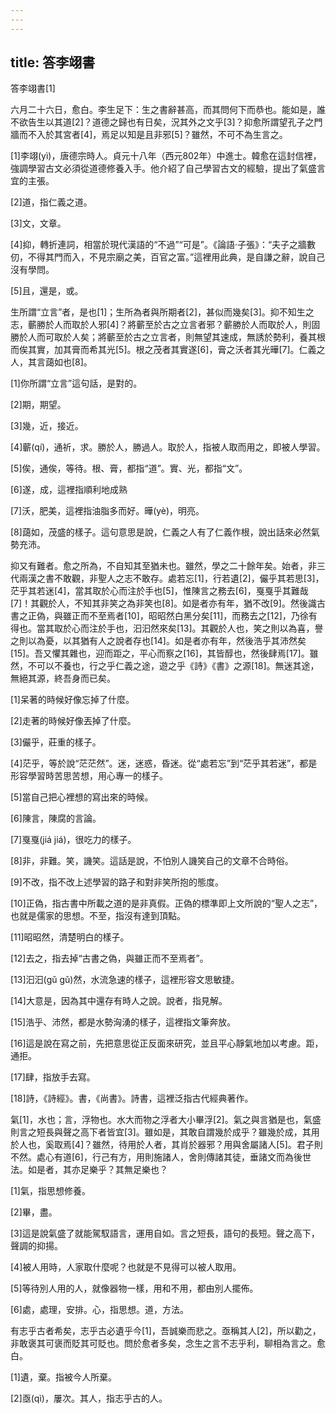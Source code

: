 ```yaml
---
---
---
```

title: 答李翊書
---




答李翊書[1]

六月二十六日，愈白。李生足下：生之書辭甚高，而其問何下而恭也。能如是，誰不欲告生以其道[2]？道德之歸也有日矣，況其外之文乎[3]？抑愈所謂望孔子之門牆而不入於其宮者[4]，焉足以知是且非邪[5]？雖然，不可不為生言之。

[1]李翊(yì)，唐德宗時人。貞元十八年（西元802年）中進士。韓愈在這封信裡，強調學習古文必須從道德修養入手。他介紹了自己學習古文的經驗，提出了氣盛言宜的主張。

[2]道，指仁義之道。

[3]文，文章。

[4]抑，轉折連詞，相當於現代漢語的“不過”“可是”。《論語·子張》：“夫子之牆數仞，不得其門而入，不見宗廟之美，百官之富。”這裡用此典，是自謙之辭，說自己沒有學問。

[5]且，還是，或。

生所謂“立言”者，是也[1]；生所為者與所期者[2]，甚似而幾矣[3]。抑不知生之志，蘄勝於人而取於人邪[4]？將蘄至於古之立言者邪？蘄勝於人而取於人，則固勝於人而可取於人矣；將蘄至於古之立言者，則無望其速成，無誘於勢利，養其根而俟其實，加其膏而希其光[5]。根之茂者其實遂[6]，膏之沃者其光曄[7]。仁義之人，其言藹如也[8]。

[1]你所謂“立言”這句話，是對的。

[2]期，期望。

[3]幾，近，接近。

[4]蘄(qí)，通祈，求。勝於人，勝過人。取於人，指被人取而用之，即被人學習。

[5]俟，通俟，等待。根、膏，都指“道”。實、光，都指“文”。

[6]遂，成，這裡指順利地成熟

[7]沃，肥美，這裡指油脂多而好。曄(yè)，明亮。

[8]藹如，茂盛的樣子。這句意思是說，仁義之人有了仁義作根，說出話來必然氣勢充沛。

抑又有難者。愈之所為，不自知其至猶未也。雖然，學之二十餘年矣。始者，非三代兩漢之書不敢觀，非聖人之志不敢存。處若忘[1]，行若遺[2]，儼乎其若思[3]，茫乎其若迷[4]，當其取於心而注於手也[5]，惟陳言之務去[6]，戛戛乎其難哉[7]！其觀於人，不知其非笑之為非笑也[8]。如是者亦有年，猶不改[9]。然後識古書之正偽，與雖正而不至焉者[10]，昭昭然白黑分矣[11]，而務去之[12]，乃徐有得也。當其取於心而注於手也，汩汩然來矣[13]。其觀於人也，笑之則以為喜，譽之則以為憂，以其猶有人之說者存也[14]。如是者亦有年，然後浩乎其沛然矣[15]。吾又懼其雜也，迎而距之，平心而察之[16]，其皆醇也，然後肆焉[17]。雖然，不可以不養也，行之乎仁義之途，遊之乎《詩》《書》之源[18]。無迷其途，無絕其源，終吾身而已矣。

[1]呆著的時候好像忘掉了什麼。

[2]走著的時候好像丟掉了什麼。

[3]儼乎，莊重的樣子。

[4]茫乎，等於說“茫茫然”。迷，迷惑，昏迷。從“處若忘”到“茫乎其若迷”，都是形容學習時苦思苦想，用心專一的樣子。

[5]當自己把心裡想的寫出來的時候。

[6]陳言，陳腐的言論。

[7]戛戛(jiá jiá)，很吃力的樣子。

[8]非，非難。笑，譏笑。這話是說，不怕別人譏笑自己的文章不合時俗。

[9]不改，指不改上述學習的路子和對非笑所抱的態度。

[10]正偽，指古書中所載之道的是非真假。正偽的標準即上文所說的“聖人之志”，也就是儒家的思想。不至，指沒有達到頂點。

[11]昭昭然，清楚明白的樣子。

[12]去之，指去掉“古書之偽，與雖正而不至焉者”。

[13]汩汩(gǔ gǔ)然，水流急速的樣子，這裡形容文思敏捷。

[14]大意是，因為其中還存有時人之說。說者，指見解。

[15]浩乎、沛然，都是水勢洶湧的樣子，這裡指文筆奔放。

[16]這是說在寫之前，先把意思從正反面來研究，並且平心靜氣地加以考慮。距，通拒。

[17]肆，指放手去寫。

[18]詩，《詩經》。書，《尚書》。詩書，這裡泛指古代經典著作。

氣[1]，水也；言，浮物也。水大而物之浮者大小畢浮[2]。氣之與言猶是也，氣盛則言之短長與聲之高下者皆宜[3]。雖如是，其敢自謂幾於成乎？雖幾於成，其用於人也，奚取焉[4]？雖然，待用於人者，其肖於器邪？用與舍屬諸人[5]。君子則不然。處心有道[6]，行己有方，用則施諸人，舍則傳諸其徒，垂諸文而為後世法。如是者，其亦足樂乎？其無足樂也？

[1]氣，指思想修養。

[2]畢，盡。

[3]這是說氣盛了就能駕馭語言，運用自如。言之短長，語句的長短。聲之高下，聲調的抑揚。

[4]被人用時，人家取什麼呢？也就是不見得可以被人取用。

[5]等待別人用的人，就像器物一樣，用和不用，都由別人擺佈。

[6]處，處理，安排。心，指思想。道，方法。

有志乎古者希矣，志乎古必遺乎今[1]，吾誠樂而悲之。亟稱其人[2]，所以勸之，非敢褒其可褒而貶其可貶也。問於愈者多矣，念生之言不志乎利，聊相為言之。愈白。

[1]遺，棄。指被今人所棄。

[2]亟(qì)，屢次。其人，指志乎古的人。